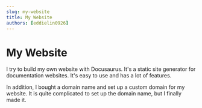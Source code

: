 ```yaml
---
slug: my-website
title: My Website
authors: [eddielin0926]
---
```


# My Website

I try to build my own website with Docusaurus. It's a static site generator for documentation websites. It's easy to use and has a lot of features. 

In addition, I bought a domain name and set up a custom domain for my website. It is quite complicated to set up the domain name, but I finally made it.
